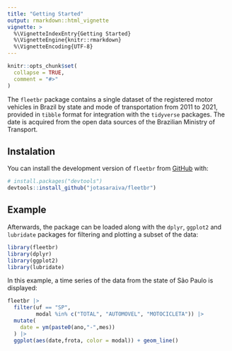 ```yaml
---
title: "Getting Started"
output: rmarkdown::html_vignette
vignette: >
  %\VignetteIndexEntry{Getting Started}
  %\VignetteEngine{knitr::rmarkdown}
  %\VignetteEncoding{UTF-8}
---
```


```r
knitr::opts_chunk$set(
  collapse = TRUE,
  comment = "#>"
)
```

The `fleetbr` package contains a single dataset of the registered motor vehicles in Brazil by state and mode of transportation from 2011 to 2021, provided in `tibble` format for integration with the `tidyverse` packages. The date is acquired from the open data sources of the Brazilian Ministry of Transport.

## Instalation

You can install the development version of `fleetbr` from [GitHub](https://github.com/) with:

``` r
# install.packages("devtools")
devtools::install_github("jotasaraiva/fleetbr")
```

## Example

Afterwards, the package can be loaded along with the `dplyr`, `ggplot2` and `lubridate` packages for filtering and plotting a subset of the data:  

```r
library(fleetbr)
library(dplyr)
library(ggplot2)
library(lubridate)
```

In this example, a time series of the data from the state of São Paulo is displayed:

```r
fleetbr |> 
  filter(uf == "SP",
         modal %in% c("TOTAL", "AUTOMOVEL", "MOTOCICLETA")) |> 
  mutate(
    date = ym(paste0(ano,"-",mes))
  ) |> 
  ggplot(aes(date,frota, color = modal)) + geom_line()
```


